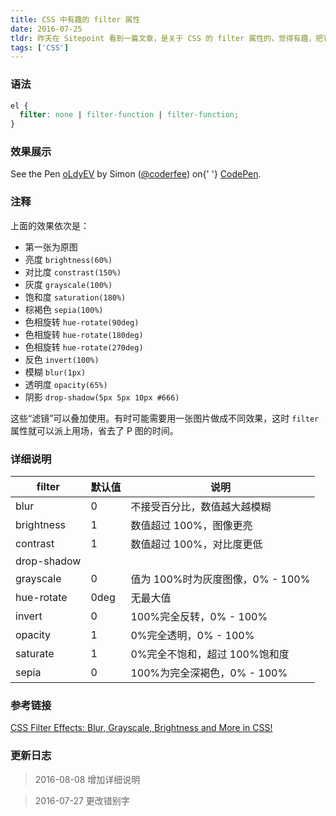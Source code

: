 ```yaml
---
title: CSS 中有趣的 filter 属性
date: 2016-07-25
tldr: 昨天在 Sitepoint 看到一篇文章，是关于 CSS 的 filter 属性的，觉得有趣，把它翻译过来。
tags: ['CSS']
---
```


### 语法

```css
el {
  filter: none | filter-function | filter-function;
}
```

### 效果展示

<p
  data-height="734"
  data-theme-id="light"
  data-slug-hash="oLdyEV"
  data-default-tab="result"
  data-user="coderfee"
  data-embed-version="2"
  class="codepen"
>
  See the Pen <a href="http://codepen.io/coderfee/pen/oLdyEV/">oLdyEV</a> by
  Simon (<a href="http://codepen.io/coderfee">@coderfee</a>) on{' '}
  <a href="http://codepen.io">CodePen</a>.
</p>
<script async src="//assets.codepen.io/assets/embed/ei.js"></script>

### 注释

上面的效果依次是：

- 第一张为原图
- 亮度 `brightness(60%)`
- 对比度 `constrast(150%)`
- 灰度 `grayscale(100%)`
- 饱和度 `saturation(180%)`
- 棕褐色 `sepia(100%)`
- 色相旋转 `hue-rotate(90deg)`
- 色相旋转 `hue-rotate(180deg)`
- 色相旋转 `hue-rotate(270deg)`
- 反色 `invert(100%)`
- 模糊 `blur(1px)`
- 透明度 `opacity(65%)`
- 阴影 `drop-shadow(5px 5px 10px #666)`

这些“滤镜”可以叠加使用。有时可能需要用一张图片做成不同效果，这时 `filter` 属性就可以派上用场，省去了 P 图的时间。

### 详细说明

| filter      | 默认值 | 说明                             |
| ----------- | ------ | -------------------------------- |
| blur        | 0      | 不接受百分比，数值越大越模糊     |
| brightness  | 1      | 数值超过 100%，图像更亮          |
| contrast    | 1      | 数值超过 100%，对比度更低        |
| drop-shadow |        |                                  |
| grayscale   | 0      | 值为 100%时为灰度图像，0% - 100% |
| hue-rotate  | 0deg   | 无最大值                         |
| invert      | 0      | 100%完全反转，0% - 100%          |
| opacity     | 1      | 0%完全透明，0% - 100%            |
| saturate    | 1      | 0%完全不饱和，超过 100%饱和度    |
| sepia       | 0      | 100%为完全深褐色，0% - 100%      |

### 参考链接

[CSS Filter Effects: Blur, Grayscale, Brightness and More in CSS!](https://www.sitepoint.com/css-filter-effects-blur-grayscale-brightness-and-more-in-css/)

### 更新日志

> 2016-08-08 增加详细说明

> 2016-07-27 更改错别字
